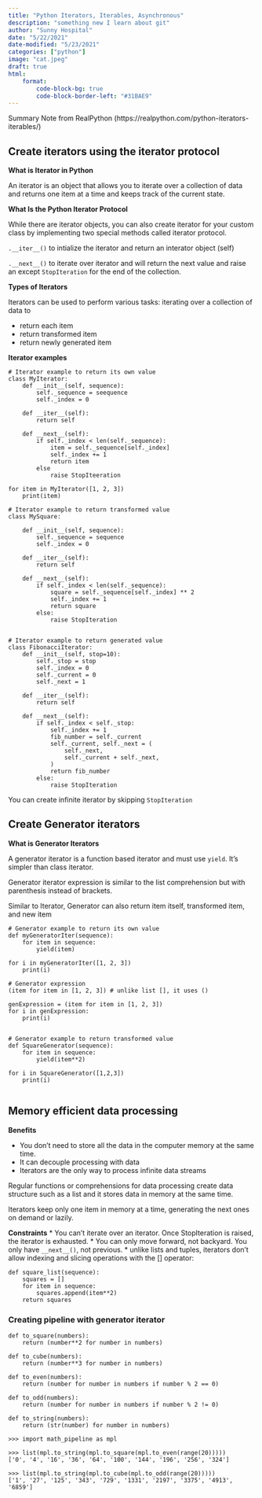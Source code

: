 ```yaml
---
title: "Python Iterators, Iterables, Asynchronous"
description: "something new I learn about git"
author: "Sunny Hospital"
date: "5/22/2021"
date-modified: "5/23/2021"
categories: ["python"]
image: "cat.jpeg"
draft: true
html:
    format:
        code-block-bg: true
        code-block-border-left: "#31BAE9"
---
```


Summary Note from RealPython (https://realpython.com/python-iterators-iterables/)



## Create iterators using the iterator protocol
__What is Iterator in Python__

An iterator is an object that allows you to iterate over a collection of data and returns 
one item at a time and keeps track of the current state.

__What Is the Python Iterator Protocol__

While there are iterator objects, you can also create iterator for your custom class by implementing two special methods called iterator protocol.

`.__iter__()` to intialize the iterator and return an interator object (self)

`.__next__()` to iterate over iterator and will return the next value  and raise an except ```StopIteration``` for the end of the collection.


__Types of Iterators__

Iterators can be used to perform various tasks: iterating over a collection of data to

* return each item 
* return transformed item 
* return newly generated item 


__Iterator examples__

```
# Iterator example to return its own value
class MyIterator:
    def __init__(self, sequence):
        self._sequence = seequence
        self._index = 0

    def __iter__(self):
        return self 

    def __next__(self):
        if self._index < len(self._sequence):
            item = self._sequence[self._index]
            self._index += 1
            return item
        else 
            raise StopIteeration 

for item in MyIterator([1, 2, 3])
    print(item)

```


```
# Iterator example to return transformed value
class MySquare:

    def __init__(self, sequence):
        self._sequence = sequence
        self._index = 0

    def __iter__(self):
        return self 
    
    def __next__(self):
        if self._index < len(self._sequence):
            square = self._sequence[self._index] ** 2
            self._index += 1
            return square 
        else:
            raise StopIteration

```

```

# Iterator example to return generated value
class FibonacciIterator:
    def __init__(self, stop=10):
        self._stop = stop
        self._index = 0
        self._current = 0
        self._next = 1

    def __iter__(self):
        return self

    def __next__(self):
        if self._index < self._stop:
            self._index += 1
            fib_number = self._current
            self._current, self._next = (
                self._next,
                self._current + self._next,
            )
            return fib_number
        else:
            raise StopIteration
```

You can create infinite iterator by skipping `StopIteration` 

## Create Generator iterators


__What is Generator Iterators__

A generator iterator is a function based iterator and must use `yield`. It's simpler than class iterator. 

Generator iterator expression is similar to the list comprehension but with parenthesis 
instead of brackets.


Similar to Iterator, Generator can also return item itself, transformed item, and new item


```
# Generator example to return its own value
def myGeneratorIter(sequence):
    for item in sequence:
        yield(item)

for i in myGeneratorIter([1, 2, 3])
    print(i)

# Generator expression 
(item for item in [1, 2, 3]) # unlike list [], it uses ()

genExpression = (item for item in [1, 2, 3])
for i in genExpression:
    print(i)


# Generator example to return transformed value
def SquareGenerator(sequence):
    for item in sequence:
        yield(item**2)

for i in SquareGenerator([1,2,3])
    print(i)
    
```



## Memory efficient data processing 

__Benefits__

* You don't need to store all the data in the computer memory at the same  time.
* It can decouple processing with data
* Iterators are the only way to process infinite data streams

Regular functions or comprehensions for data processing create data structure such as a list 
and it stores data in memory at the same time. 

Iterators keep only one item in memory at a time, generating the next ones on demand or lazily.

__Constraints__
* You can't iterate over an iterator. Once StopIteration is raised, the iterator is exhausted.
* You can only move forward, not backyard. You only have `__next__()`, not previous.
* unlike lists and tuples, iterators don’t allow indexing and slicing operations with the [] operator:

```
def square_list(sequence):
    squares = []
    for item in sequence:
        squares.append(item**2)
    return squares 
```

### Creating pipeline with generator iterator 

```
def to_square(numbers):
    return (number**2 for number in numbers)

def to_cube(numbers):
    return (number**3 for number in numbers)

def to_even(numbers):
    return (number for number in numbers if number % 2 == 0)

def to_odd(numbers):
    return (number for number in numbers if number % 2 != 0)

def to_string(numbers):
    return (str(number) for number in numbers)

>>> import math_pipeline as mpl

>>> list(mpl.to_string(mpl.to_square(mpl.to_even(range(20)))))
['0', '4', '16', '36', '64', '100', '144', '196', '256', '324']

>>> list(mpl.to_string(mpl.to_cube(mpl.to_odd(range(20)))))
['1', '27', '125', '343', '729', '1331', '2197', '3375', '4913', '6859']

```


